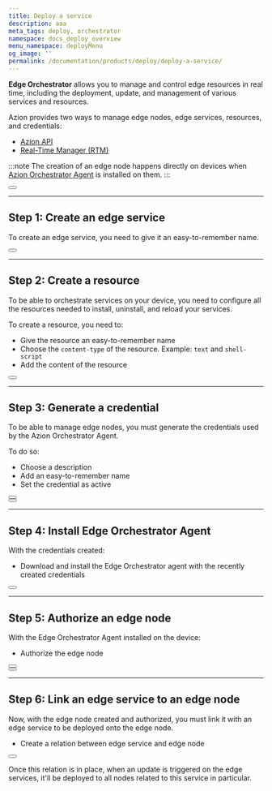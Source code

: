 ```yaml
---
title: Deploy a service
description: aaa
meta_tags: deploy, orchestrator
namespace: docs_deploy_overview
menu_namespace: deployMenu
og_image: ''
permalink: /documentation/products/deploy/deploy-a-service/
---
```



**Edge Orchestrator** allows you to manage and control edge resources in real time, including the deployment, update, and management of various services and resources.

Azion provides two ways to manage edge nodes, edge services, resources, and credentials: 

- [Azion API](https://api.azion.com/#32f34add-9e9f-4b25-94c9-3cee4c266a23)
- [Real-Time Manager (RTM)](/en/documentation/products/guides/how-to-access-rtm/)

:::note 
The creation of an edge node happens directly on devices when [Azion Orchestrator Agent]() is installed on them.
:::

<Button href="/en/documentation/products/deploy/edge-orchestrator/edge-node/" text="go to edge orchestrator reference documentation" variant="secondary"></Button>

---

## Step 1: Create an edge service

To create an edge service, you need to give it an easy-to-remember name.

<Button href="/en/documentation/products/guides/deploy/create-an-edge-service/" text="go to create an edge service guide" variant="secondary"></Button>



---

## Step 2: Create a resource 

To be able to orchestrate services on your device, you need to configure all the resources needed to install, uninstall, and reload your services.

To create a resource, you need to: 

- Give the resource an easy-to-remember name
- Choose the `content-type` of the resource. Example: `text` and `shell-script`
- Add the content of the resource

<Button href="/en/documentation/products/guides/deploy/create-an-edge-service-resource/" text="go to create an edge service resource guide" variant="secondary"></Button>

---

## Step 3: Generate a credential 

To be able to manage edge nodes, you must generate the credentials used by the Azion Orchestrator Agent.

To do so: 

- Choose a description 
- Add an easy-to-remember name
- Set the credential as active

<Button href="/en/documentation/products/guides/deploy/create-a-credential/" text="go to create a credential guide" variant="secondary"></Button>
<br/>
<Button href="/en/documentation/products/deploy/credentials/" text="go to credentials reference documentation" variant="secondary"></Button>

---

## Step 4: Install Edge Orchestrator Agent 

With the credentials created:

- Download and install the Edge Orchestrator agent with the recently created credentials

<Button href="/en/documentation/products/guides/deploy/install-edge-orchestrator-agent/" text="go to install edge orchestrator agent guide" variant="secondary"></Button>

---

## Step 5: Authorize an edge node

With the Edge Orchestrator Agent installed on the device:

- Authorize the edge node

<Button href="/en/documentation/products/guides/deploy/authorize-node/" text="go to authorize edge node guide" variant="secondary"></Button>
<br/>
<Button href="/en/documentation/products/deploy/edge-orchestrator/edge-node/" text="go to edge node reference documentation" variant="secondary"></Button>

---

## Step 6: Link an edge service to an edge node

Now, with the edge node created and authorized, you must link it with an edge service to be deployed onto the edge node.

- Create a relation between edge service and edge node

<Button href="/en/documentation/products/guides/deploy/link-service-node/" text="go to link an edge service to an edge node guide" variant="secondary"></Button>

Once this relation is in place, when an update is triggered on the edge services, it'll be deployed to all nodes related to this service in particular.
